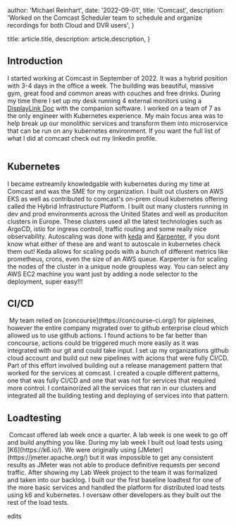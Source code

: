 
  author: 'Michael Reinhart',
  date: '2022-09-01',
  title: 'Comcast',
  description:
    'Worked on the Comcast Scheduler team to schedule and organize recordings for both Cloud and DVR users',
}

  title: article.title,
  description: article.description,
}



## Introduction
I started working at Comcast in September of 2022. It was a hybrid position with 3-4 days in the office a week. The building was beautiful, massive gym, great food and common areas with couches and free drinks. During my time there I set up my desk running 4 external monitors using a [DisplayLink Doc](https://www.amazon.com/Plugable-Charging-Thunderbolt-Compatible-Specific/dp/B08DDH5CPW/ref=sr_1_3_pp?crid=K37DLLGICIC9&dib=eyJ2IjoiMSJ9.CdXRc4oy2DwJIRt5oQ7cXZKDRy8aGD2t5yIuXEgbhOF-s7fXJa_B_gxNrEMC3UnG8hKIh0ygHLM3F5JxkKag4eOLgQk_QgOtYbot1Z32FIl0PAdcDNh-5Ah96LvhDUbgllMU0MLY47wBkbmKGtj_vmLH_x2wKvJ1KjZJtcT6gB5O2C1oo0XgivdVMY-Fi-Svpt5C2QkqvOcXm2TaoFGUBX8K1qJOXQHQzvNLVPn_sSw.VvJcm_3ehCqBuYLVy6Y_MUGGf-7_Q3LBCHsnkXCzQBE&dib_tag=se&keywords=display+link+docking+station&qid=1708722528&sprefix=display+link+docking+stating%2Caps%2C326&sr=8-3 "title") with the companion software. I worked on a team of 7 as the only engineer with Kubernetes experience. My main focus area was to help break up our monolithic services and transform them into microservice that can be run on any kubernetes environment. If you want the full list of what I did at comcast check out my linkedin profile.


<Image src={comcastBuilding} alt="" />


## Kubernetes
I became extreamily knowledgable with kubernetes during my time at Comcast and was the SME for my organization. I built out clusters on AWS EKS as well as contributed to comcast's on-prem cloud kubernetes offering called the Hybrid Infrastructure Platform. I built out many clusters running in dev and prod environments across the United States and well as produciton clusters in Europe. These clusters used all the latest technologies such as ArgoCD, istio for ingress controll, traffic routing and some really nice observability. Autoscaling was done with [keda](https://keda.sh/) and [Karpenter](https://karpenter.sh/), if you dont know what either of these are and want to autoscale in kubernetes check them out! Keda allows for scaling pods with a bunch of different metrics like prometheus, crons, even the size of an AWS queue. Karpenter is for scaling the nodes of the cluster in a unique node groupless way. You can select any AWS EC2 machine you want just by adding a node selector to the deployment, super easy!!! 


## CI/CD
<Image src={GithubActions} alt="" />
My team relied on [concourse](https://concourse-ci.org/) for pipleines, however the entire company migrated over to github enterprise cloud which allowed us to use github actions. I found actions to be far better than concourse, actions could be triggered much more easily as it was integrated with our git and could take input. I set up my organizations github cloud account and build out new pipelines with acions that were fully CI/CD. Part of this effort involved building out a release management pattern that worked for the services at comcast. I created a couple different patterns, one that was fully CI/CD and one that was not for services that required more control. I containorized all the services that ran in our clusters and integrated all the building testing and deploying of services into that pattern. 


## Loadtesting
<Image src={k6} alt="" />
Comcast offered lab week once a quarter. A lab week is one week to go off and build anything you like. During my lab week I built out load tests using [K6](https://k6.io/). We were originally using [JMeter](https://jmeter.apache.org/) but it was impossible to get any consistent results as JMeter was not able to produce definitive requests per second traffic. After showing my Lab Week project to the team it was formalized and taken into our backlog. I built our the first baseline loadtest for one of the more basic services and handled the platform for distributed load tests using k6 and kubernetes. I oversaw other developers as they built out the rest of the load tests. 

edits
